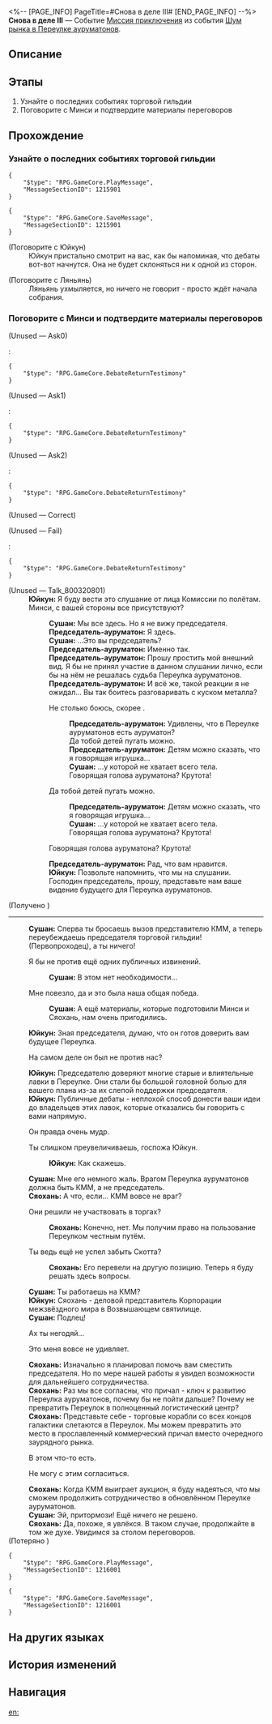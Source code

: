 <%-- [PAGE_INFO]
PageTitle=#Снова в деле III#
[END_PAGE_INFO] --%>
{{Дополнить|Диалоги.}}
{{Миссия Инфобокс
|id              = 8003208
|Название        = 
|Изображение     = Миссия Снова в деле III.png
|Тип             = Миссия приключения
|Событие         = Шум рынка в Переулке ауруматонов
|Глава           = Шум рынка в Переулке ауруматонов
|Условия         = Завершена [[Миссия приключения]] «[[Снова в деле III]]»
|Персонажи       = Первопроходец; Председатель-ауруматон; Сушан; Сяохань; Юйкун
|СтартЛокация    = [[Лофу Сяньчжоу]] — [[Переулок ауруматонов]]
|Мир             = Лофу Сяньчжоу
|Предыдущая      = 
|Следующая       = Управление причалом III
|Награды         = Опыт Освоения*200; Звёздный нефрит*40; Путеводитель путешественника*5; Утраченный кристалл*5; Кредиты*45 000
}}
'''Снова в деле III''' — Событие [[Миссия приключения]] из события [[Шум рынка в Переулке ауруматонов]].

==Описание==
{{Описание|<!--официальное описание из Перекрёстка судеб-->}}

==Этапы==
# Узнайте о последних событиях торговой гильдии
# Поговорите с Минси и подтвердите материалы переговоров

==Прохождение==
{{Дополнить}}

===Узнайте о последних событиях торговой гильдии===
{{Описание миссии|тип=Миссия приключения|локация=Переулок ауруматонов|В Переулке ауруматонов должно было появиться что-то новенькое. Не хотите проверить?<br />Регулярно посещайте Переулок ауруматонов.}}
{{Диалог Начало}}
<pre>{
	"$type": "RPG.GameCore.PlayMessage",
	"MessageSectionID": 1215901
}</pre>
<pre>{
	"$type": "RPG.GameCore.SaveMessage",
	"MessageSectionID": 1215901
}</pre>

;(Поговорите с Юйкун)
:Юйкун пристально смотрит на вас, как бы напоминая, что дебаты вот-вот начнутся. Она не будет склоняться ни к одной из сторон.

;(Поговорите с Ляньянь)
:Ляньянь ухмыляется, но ничего не говорит - просто ждёт начала собрания.
{{Диалог Конец}}

===Поговорите с Минси и подтвердите материалы переговоров===
{{Описание миссии|тип=Миссия приключения|локация=Переулок ауруматонов|Приближается время переговоров. Сначала вам следует ознакомиться со всеми материалами.<br />Обсудите их с госпожой секретарём и постарайтесь получить преимущество в предстоящей словесной перепалке.}}
{{Диалог Начало}}

;(Unused &mdash; Ask0)
:{{tx}}
:<pre>{
	"$type": "RPG.GameCore.DebateReturnTestimony"
}</pre>

;(Unused &mdash; Ask1)
:{{tx}}
:<pre>{
	"$type": "RPG.GameCore.DebateReturnTestimony"
}</pre>

;(Unused &mdash; Ask2)
:{{tx}}
:<pre>{
	"$type": "RPG.GameCore.DebateReturnTestimony"
}</pre>

;(Unused &mdash; Correct)
:{{tx}}

;(Unused &mdash; Fail)
:{{tx}}
:<pre>{
	"$type": "RPG.GameCore.DebateReturnTestimony"
}</pre>

;(Unused &mdash; Talk_800320801)
:'''Юйкун:''' Я буду вести это слушание от лица Комиссии по полётам. Минси, с вашей стороны все присутствуют?
::'''Сушан:''' Мы все здесь. Но я не вижу председателя.
::'''Председатель-ауруматон:''' Я здесь.
::'''Сушан:''' ...Это вы председатель?
::'''Председатель-ауруматон:''' Именно так.
::'''Председатель-ауруматон:''' Прошу простить мой внешний вид. Я бы не принял участие в данном слушании лично, если бы на нём не решалась судьба Переулка ауруматонов.
::'''Председатель-ауруматон:''' И всё же, такой реакции я не ожидал... Вы так боитесь разговаривать с куском металла?
::{{Диалог|Стрелка}} Не столько боюсь, скорее {{MC|м=удивлён|ж=удивлена}}.
:::'''Председатель-ауруматон:''' Удивлены, что в Переулке ауруматонов есть ауруматон?
:::Да тобой детей пугать можно.
:::'''Председатель-ауруматон:''' Детям можно сказать, что я говорящая игрушка...
:::'''Сушан:''' ...у которой не хватает всего тела.
:::Говорящая голова ауруматона? Крутота!
::{{Диалог|Стрелка}} Да тобой детей пугать можно.
:::'''Председатель-ауруматон:''' Детям можно сказать, что я говорящая игрушка...
:::'''Сушан:''' ...у которой не хватает всего тела.
:::Говорящая голова ауруматона? Крутота!
::{{Диалог|Стрелка}} Говорящая голова ауруматона? Крутота!
::'''Председатель-ауруматон:''' Рад, что вам нравится.
::'''Юйкун:''' Позвольте напомнить, что мы на слушании. Господин председатель, прошу, представьте нам ваше видение будущего для Переулка ауруматонов.
::{{tx}}

;(Получено {{Предмет|Оборот торговой гильдии Переулка ауруматонов|20|x=1}})
----
:'''Сушан:''' Сперва ты бросаешь вызов представителю КММ, а теперь переубеждаешь председателя торговой гильдии! (Первопроходец), а ты ничего!
:{{Диалог|Стрелка}} Я {{MC|м=был|ж=была}} бы не против ещё одних публичных извинений.
::<!--0.8-second delay-->
::'''Сушан:''' В этом нет необходимости...
:{{Диалог|Стрелка}} Мне повезло, да и это была наша общая победа.
::<!--0.8-second delay-->
::'''Сушан:''' А ещё материалы, которые подготовили Минси и Сяохань, нам очень пригодились.
:'''Юйкун:''' Зная председателя, думаю, что он готов доверить вам будущее Переулка.
:{{Диалог|Стрелка}} На самом деле он был не против нас?
:<!--0.8-second delay-->
:'''Юйкун:''' Председателю доверяют многие старые и влиятельные лавки в Переулке. Они стали бы большой головной болью для вашего плана из-за их слепой поддержки председателя.
:'''Юйкун:''' Публичные дебаты - неплохой способ донести ваши идеи до владельцев этих лавок, которые отказались бы говорить с вами напрямую.
:{{Диалог|Стрелка}} Он правда очень мудр.
:{{Диалог|Стрелка}} Ты слишком преувеличиваешь, госпожа Юйкун.
::'''Юйкун:''' Как скажешь.
:'''Сушан:''' Мне его немного жаль. Врагом Переулка ауруматонов должна быть КММ, а не председатель.
:<!--0.5-second delay-->
:'''Сяохань:''' А что, если... КММ вовсе не враг?
:{{Диалог|Стрелка}} Они решили не участвовать в торгах?
::<!--0.8-second delay-->
::'''Сяохань:''' Конечно, нет. Мы получим право на пользование Переулком честным путём.
:{{Диалог|Стрелка}} Ты ведь ещё не успел забыть Скотта?
::<!--0.8-second delay-->
::'''Сяохань:''' Его перевели на другую позицию. Теперь я буду решать здесь вопросы.
:'''Сушан:''' Ты работаешь на КММ?
:'''Юйкун:''' Сяохань - деловой представитель Корпорации межзвёздного мира в Возвышающем святилище.
:'''Сушан:''' Подлец!
:{{Диалог|Стрелка}} Ах ты негодяй...
:{{Диалог|Стрелка}} Это меня вовсе не удивляет.
:<!--0.8-second delay-->
:'''Сяохань:''' Изначально я планировал помочь вам сместить председателя. Но по мере нашей работы я увидел возможности для дальнейшего сотрудничества.
:'''Сяохань:''' Раз мы все согласны, что причал - ключ к развитию Переулка ауруматонов, почему бы не пойти дальше? Почему не превратить Переулок в полноценный логистический центр?
:'''Сяохань:''' Представьте себе - торговые корабли со всех концов галактики слетаются в Переулок. Мы можем превратить это место в прославленный коммерческий причал вместо очередного заурядного рынка.
:{{Диалог|Стрелка}} В этом что-то есть.
:{{Диалог|Стрелка}} Не могу с этим согласиться.
:'''Сяохань:''' Когда КММ выиграет аукцион, я буду надеяться, что мы сможем продолжить сотрудничество в обновлённом Переулке ауруматонов.
:'''Сушан:''' Эй, притормози! Ещё ничего не решено.
:'''Сяохань:''' Да, похоже, я увлёкся. В таком случае, продолжайте в том же духе. Увидимся за столом переговоров.
:{{Чёрный экран|Сын лавочника Сяохань покидает причал. Начинается новый этап плана возрождения Переулка ауруматонов.}}
;(Потеряно {{Предмет|Оборот торговой гильдии Переулка ауруматонов|20|x=1}})
<pre>{
	"$type": "RPG.GameCore.PlayMessage",
	"MessageSectionID": 1216001
}</pre>
<pre>{
	"$type": "RPG.GameCore.SaveMessage",
	"MessageSectionID": 1216001
}</pre>
{{Диалог Конец}}

==На других языках==
{{На других языках
|en   = Back in Business (III)
|zhs  = 金戺重喧•其三
|zht  = 金戺重喧•其三
|ja   = 金庭、喧騒を重ねて・その3
|ko   = 다시 부흥하는 금빛•3
|es   = De nuevo en activo&nbsp;III
|fr   = Les affaires reprennent (III)
|ru   = Снова в деле III
|th   = คืนสู่ความรุ่งเรือง 3
|vi   = Huyên Náo Trở Lại 3
|de   = Wieder im Geschäft 3
|id   = Hiruk Pikuk yang Kembali Bergaung 3
|pt   = De Volta aos Negócios (III)
}}

==История изменений==
{{История изменений|3.5}}

==Навигация==
{{Миссия приключения Навбокс|Глава }}

[[en:]]

